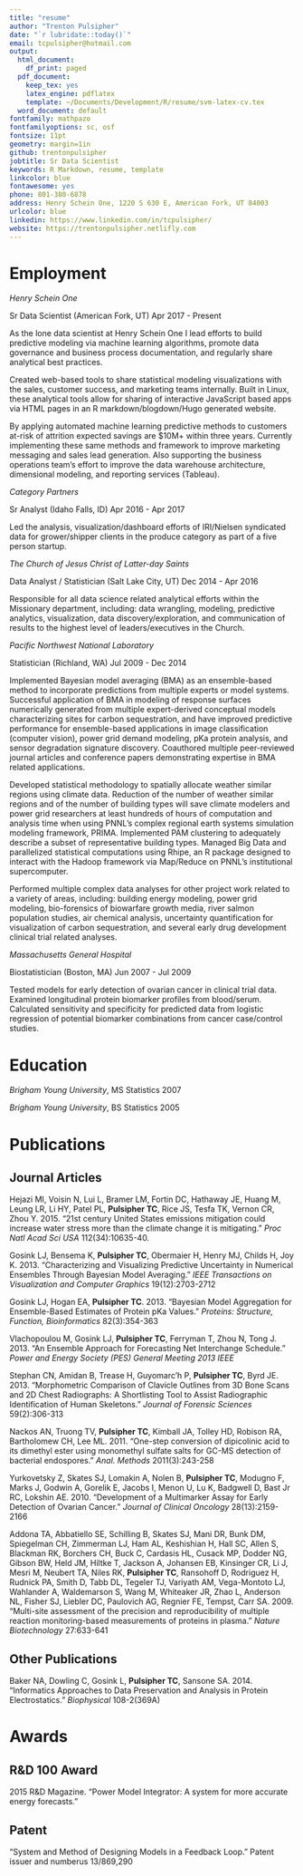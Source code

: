 ```yaml
---
title: "resume"
author: "Trenton Pulsipher"
date: "`r lubridate::today()`"
email: tcpulsipher@hotmail.com
output:
  html_document:
    df_print: paged
  pdf_document:
    keep_tex: yes
    latex_engine: pdflatex
    template: ~/Documents/Development/R/resume/svm-latex-cv.tex
  word_document: default
fontfamily: mathpazo
fontfamilyoptions: sc, osf
fontsize: 11pt
geometry: margin=1in
github: trentonpulsipher
jobtitle: Sr Data Scientist
keywords: R Markdown, resume, template
linkcolor: blue
fontawesome: yes
phone: 801-380-6878
address: Henry Schein One, 1220 S 630 E, American Fork, UT 84003
urlcolor: blue
linkedin: https://www.linkedin.com/in/tcpulsipher/
website: https://trentonpulsipher.netlifly.com
---
```


# Employment

*Henry Schein One*

Sr Data Scientist (American Fork, UT) \hfill Apr 2017 - Present

As the lone data scientist at Henry Schein One I lead efforts to build predictive modeling via machine learning algorithms, promote data governance and business process documentation, and regularly share analytical best practices.

Created web-based tools to share statistical modeling visualizations with the sales, customer success, and marketing teams internally. Built in Linux, these analytical tools allow for sharing of interactive JavaScript based apps via HTML pages in an R markdown/blogdown/Hugo generated website.

By applying automated machine learning predictive methods to customers at-risk of attrition expected savings are $10M+ within three years. Currently implementing these same methods and framework to improve marketing messaging and sales lead generation. Also supporting the business operations team's effort to improve the data warehouse architecture, dimensional modeling, and reporting services (Tableau).

*Category Partners*

Sr Analyst (Idaho Falls, ID) \hfill Apr 2016 - Apr 2017

Led the analysis, visualization/dashboard efforts of IRI/Nielsen syndicated data for grower/shipper clients in the produce category as part of a five person startup.

*The Church of Jesus Christ of Latter-day Saints*

Data Analyst / Statistician (Salt Lake City, UT) \hfill Dec 2014 - Apr 2016

Responsible for all data science related analytical efforts within the Missionary department, including: data wrangling, modeling, predictive analytics, visualization, data discovery/exploration, and communication of results to the highest level of leaders/executives in the Church.

*Pacific Northwest National Laboratory*

Statistician (Richland, WA) \hfill Jul 2009 - Dec 2014

Implemented Bayesian model averaging (BMA) as an ensemble-based method to incorporate predictions from multiple experts or model systems. Successful application of BMA in modeling of response surfaces numerically generated from multiple expert-derived conceptual models characterizing sites for carbon sequestration, and have improved predictive performance for ensemble-based applications in image classification (computer vision), power grid demand modeling, pKa protein analysis, and sensor degradation signature discovery. Coauthored multiple peer-reviewed journal articles and conference papers demonstrating expertise in BMA related applications. 

Developed statistical methodology to spatially allocate weather similar regions using climate data. Reduction of the number of weather similar regions and of the number of building types will save climate modelers and power grid researchers at least hundreds of hours of computation and analysis time when using PNNL's complex regional earth systems simulation modeling framework, PRIMA. Implemented PAM clustering to adequately describe a subset of representative building types. Managed Big Data and parallelized statistical computations using Rhipe, an R package designed to interact with the Hadoop framework via Map/Reduce on PNNL's institutional supercomputer.

Performed multiple complex data analyses for other project work related to a variety of areas, including: building energy modeling, power grid modeling, bio-forensics of biowarfare growth media, river salmon population studies, air chemical analysis, uncertainty quantification for visualization of carbon sequestration, and several early drug development clinical trial related analyses.

*Massachusetts General Hospital*

Biostatistician (Boston, MA) \hfill Jun 2007 - Jul 2009

Tested models for early detection of ovarian cancer in clinical trial data. Examined longitudinal protein biomarker profiles from blood/serum. Calculated sensitivity and specificity for predicted data from logistic regression of potential biomarker combinations from cancer case/control studies.


# Education

*Brigham Young University*, MS Statistics \hfill 2007

*Brigham Young University*, BS Statistics \hfill 2005


# Publications

## Journal Articles

Hejazi MI, Voisin N, Lui L, Bramer LM, Fortin DC, Hathaway JE, Huang M, Leung LR, Li HY, Patel PL, **Pulsipher TC**, Rice JS, Tesfa TK, Vernon CR, Zhou Y. 2015. "21st century United States emissions mitigation could increase water stress more than the climate change it is mitigating." *Proc Natl Acad Sci USA* 112(34):10635-40.

Gosink LJ, Bensema K, **Pulsipher TC**, Obermaier H, Henry MJ, Childs H, Joy K. 2013. "Characterizing and Visualizing Predictive Uncertainty in Numerical Ensembles Through Bayesian Model Averaging." *IEEE Transactions on Visualization and Computer Graphics* 19(12):2703-2712

Gosink LJ, Hogan EA, **Pulsipher TC**. 2013. "Bayesian Model Aggregation for Ensemble-Based Estimates of Protein pKa Values." *Proteins: Structure, Function, Bioinformatics* 82(3):354-363

Vlachopoulou M, Gosink LJ, **Pulsipher TC**, Ferryman T, Zhou N, Tong J.  2013. "An Ensemble Approach for Forecasting Net Interchange Schedule." *Power and Energy Society (PES) General Meeting 2013 IEEE* 

Stephan CN, Amidan B, Trease H, Guyomarc'h P, **Pulsipher TC**, Byrd JE. 2013. "Morphometric Comparison of Clavicle Outlines from 3D Bone Scans and 2D Chest Radiographs: A Shortlisting Tool to Assist Radiographic Identification of Human Skeletons." *Journal of Forensic Sciences* 59(2):306-313

Nackos AN, Truong TV, **Pulsipher TC**, Kimball JA, Tolley HD, Robison RA, Bartholomew CH, Lee ML. 2011. "One-step conversion of dipicolinic acid to its dimethyl ester using monomethyl sulfate salts for GC-MS detection of bacterial endospores." *Anal. Methods* 2011(3):243-258

Yurkovetsky Z, Skates SJ, Lomakin A, Nolen B, **Pulsipher TC**, Modugno F, Marks J, Godwin A, Gorelik E, Jacobs I, Menon U, Lu K, Badgwell D, Bast Jr RC, Lokshin AE. 2010. "Development of a Multimarker Assay for Early Detection of Ovarian Cancer." *Journal of Clinical Oncology* 28(13):2159-2166

Addona TA, Abbatiello SE, Schilling B, Skates SJ, Mani DR, Bunk DM, Spiegelman CH, Zimmerman LJ, Ham AL, Keshishian H, Hall SC, Allen S, Blackman RK, Borchers CH, Buck C, Cardasis HL, Cusack MP, Dodder NG, Gibson BW, Held JM, Hiltke T, Jackson A, Johansen EB, Kinsinger CR, Li J, Mesri M, Neubert TA, Niles RK, **Pulsipher TC**, Ransohoff D, Rodriguez H, Rudnick PA, Smith D, Tabb DL, Tegeler TJ, Variyath AM, Vega-Montoto LJ, Wahlander A, Waldemarson S, Wang M, Whiteaker JR, Zhao L, Anderson NL, Fisher SJ, Liebler DC, Paulovich AG, Regnier FE, Tempst, Carr SA. 2009. "Multi-site assessment of the precision and reproducibility of multiple reaction monitoring-based measurements of proteins in plasma." *Nature Biotechnology* 27:633-641

## Other Publications

Baker NA, Dowling C, Gosink L, **Pulsipher TC**, Sansone SA. 2014. "Informatics Approaches to Data Preservation and Analysis in Protein Electrostatics." *Biophysical* 108-2(369A)


# Awards

## R&D 100 Award

2015 R&D Magazine. "Power Model Integrator: A system for more accurate energy forecasts."

## Patent

"System and Method of Designing Models in a Feedback Loop." Patent issuer and numberus 13/869,290